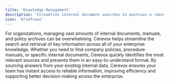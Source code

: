 ```yaml
---
title: 'Knowledge Management'
description: 'Streamline internal document searches to maintain a robust knowledge base'
icon: 'briefcase'
---
```


For organizations, managing vast amounts of internal documents, manuals, and policy archives can be overwhelming. Cerevox helps streamline the search and retrieval of key information across all of your enterprise knowledge. Whether you need to find company policies, procedure manuals, or specific internal documents, Cerevox quickly identifies the most relevant sources and presents them in an easy-to-understand format. By sourcing answers from your existing internal data, Cerevox ensures your team has instant access to reliable information, improving efficiency and supporting better decision-making across the enterprise.


